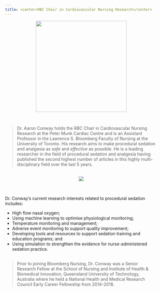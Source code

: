 ```yaml
---
title: <center>RBC Chair in Cardiovascular Nursing Research</center>
---
```


<link rel="stylesheet" href="css/academicons.min.css"/>
<center><img id="img-me" src="images/Picture1.png" width="300px" height="auto"></center>
<br>


>Dr. Aaron Conway holds the RBC Chair in Cardiovascular Nursing Research at the Peter Munk Cardiac Centre and is an Assistant Professor in the Lawrence S. Bloomberg Faculty of Nursing at the University of Toronto. His research aims to make procedural sedation and analgesia as *safe* and *effective* as possible. He is a leading researcher in the field of procedural sedation and analgesia having published the second highest number of articles in this highly multi-disciplinary field over the last 5 years.

<br>
<center><img src="authors.png"></center>
<br><br>
Dr. Conway’s current research interests related to procedural sedation includes:

- High flow nasal oxygen;
- Using machine learning to optimise physiological monitoring;
- Temperature monitoring and management;
- Adverse event monitoring to support quality improvement;
- Developing tools and resources to support sedation training and education programs; and
- Using simulation to strengthen the evidence for nurse-administered sedation practice.
<br><br>

>Prior to joining Bloomberg Nursing, Dr. Conway was a Senior Research Fellow at the School of Nursing and Institute of Health & Biomedical Innovation, Queensland University of Technology, Australia where he held a National Health and Medical Research Council Early Career Fellowship from 2014-2018.



